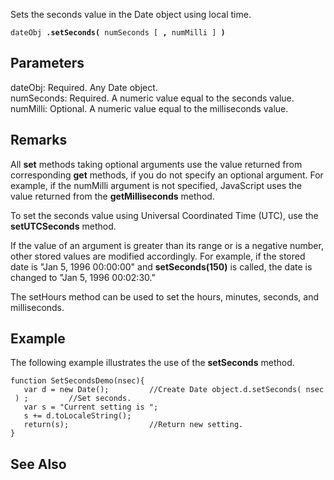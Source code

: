 Sets the seconds value in the Date object using local time.

 dateObj '''.setSeconds(''' numSeconds [ ''',''' numMilli ] ''')'''

==Parameters==
; dateObj: Required. Any Date object.
; numSeconds: Required. A numeric value equal to the seconds value.
; numMilli: Optional. A numeric value equal to the milliseconds value.

==Remarks==
All '''set''' methods taking optional arguments use the value returned from corresponding '''get''' methods, if you do not specify an optional argument. For example, if the numMilli argument is not specified, JavaScript uses the value returned from the '''getMilliseconds''' method.

To set the seconds value using Universal Coordinated Time (UTC), use the '''setUTCSeconds''' method.

If the value of an argument is greater than its range or is a negative number, other stored values are modified accordingly. For example, if the stored date is "Jan 5, 1996 00:00:00" and '''setSeconds(150)''' is called, the date is changed to "Jan 5, 1996 00:02:30."

The setHours method can be used to set the hours, minutes, seconds, and milliseconds.


==Example==
The following example illustrates the use of the '''setSeconds''' method.

 function SetSecondsDemo(nsec){
    var d = new Date();         //Create Date object.d.setSeconds( nsec ) ;         //Set seconds.
    var s = "Current setting is ";
    s += d.toLocaleString();
    return(s);                  //Return new setting.
 }

==See Also==

              

              

              
